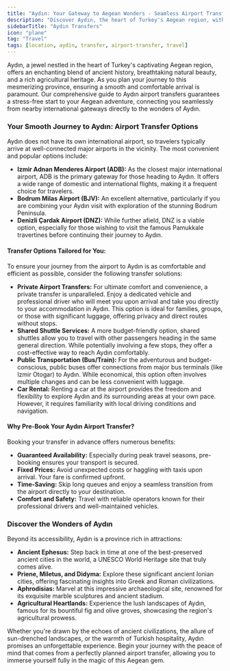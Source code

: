 ```yaml
---
title: "Aydın: Your Gateway to Aegean Wonders - Seamless Airport Transfers"
description: "Discover Aydın, the heart of Turkey's Aegean region, with hassle-free airport transfers. Explore ancient ruins, lush landscapes, and vibrant culture, ensuring a smooth start to your journey."
sidebarTitle: "Aydın Transfers"
icon: "plane"
tag: "Travel"
tags: [location, aydin, transfer, airport-transfer, travel]
---
```


Aydın, a jewel nestled in the heart of Turkey's captivating Aegean region, offers an enchanting blend of ancient history, breathtaking natural beauty, and a rich agricultural heritage. As you plan your journey to this mesmerizing province, ensuring a smooth and comfortable arrival is paramount. Our comprehensive guide to Aydın airport transfers guarantees a stress-free start to your Aegean adventure, connecting you seamlessly from nearby international gateways directly to the wonders of Aydın.

### Your Smooth Journey to Aydın: Airport Transfer Options

Aydın does not have its own international airport, so travelers typically arrive at well-connected major airports in the vicinity. The most convenient and popular options include:

*   **Izmir Adnan Menderes Airport (ADB):** As the closest major international airport, ADB is the primary gateway for those heading to Aydın. It offers a wide range of domestic and international flights, making it a frequent choice for travelers.
*   **Bodrum Milas Airport (BJV):** An excellent alternative, particularly if you are combining your Aydın visit with exploration of the stunning Bodrum Peninsula.
*   **Denizli Çardak Airport (DNZ):** While further afield, DNZ is a viable option, especially for those wishing to visit the famous Pamukkale travertines before continuing their journey to Aydın.

#### Transfer Options Tailored for You:

To ensure your journey from the airport to Aydın is as comfortable and efficient as possible, consider the following transfer solutions:

*   **Private Airport Transfers:** For ultimate comfort and convenience, a private transfer is unparalleled. Enjoy a dedicated vehicle and professional driver who will meet you upon arrival and take you directly to your accommodation in Aydın. This option is ideal for families, groups, or those with significant luggage, offering privacy and direct routes without stops.
*   **Shared Shuttle Services:** A more budget-friendly option, shared shuttles allow you to travel with other passengers heading in the same general direction. While potentially involving a few stops, they offer a cost-effective way to reach Aydın comfortably.
*   **Public Transportation (Bus/Train):** For the adventurous and budget-conscious, public buses offer connections from major bus terminals (like Izmir Otogar) to Aydın. While economical, this option often involves multiple changes and can be less convenient with luggage.
*   **Car Rental:** Renting a car at the airport provides the freedom and flexibility to explore Aydın and its surrounding areas at your own pace. However, it requires familiarity with local driving conditions and navigation.

#### Why Pre-Book Your Aydın Airport Transfer?

Booking your transfer in advance offers numerous benefits:

*   **Guaranteed Availability:** Especially during peak travel seasons, pre-booking ensures your transport is secured.
*   **Fixed Prices:** Avoid unexpected costs or haggling with taxis upon arrival. Your fare is confirmed upfront.
*   **Time-Saving:** Skip long queues and enjoy a seamless transition from the airport directly to your destination.
*   **Comfort and Safety:** Travel with reliable operators known for their professional drivers and well-maintained vehicles.

### Discover the Wonders of Aydın

Beyond its accessibility, Aydın is a province rich in attractions:

*   **Ancient Ephesus:** Step back in time at one of the best-preserved ancient cities in the world, a UNESCO World Heritage site that truly comes alive.
*   **Priene, Miletus, and Didyma:** Explore these significant ancient Ionian cities, offering fascinating insights into Greek and Roman civilizations.
*   **Aphrodisias:** Marvel at this impressive archaeological site, renowned for its exquisite marble sculptures and ancient stadium.
*   **Agricultural Heartlands:** Experience the lush landscapes of Aydın, famous for its bountiful fig and olive groves, showcasing the region's agricultural prowess.

Whether you're drawn by the echoes of ancient civilizations, the allure of sun-drenched landscapes, or the warmth of Turkish hospitality, Aydın promises an unforgettable experience. Begin your journey with the peace of mind that comes from a perfectly planned airport transfer, allowing you to immerse yourself fully in the magic of this Aegean gem.